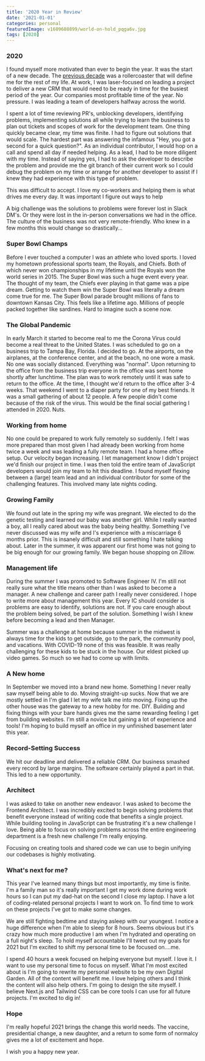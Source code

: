 ```yaml
---
title: '2020 Year in Review'
date: '2021-01-01'
categories: personal
featuredImage: v1609608899/world-on-hold_pqga6v.jpg
tags: [2020]
---
```


### 2020

I found myself more motivated than ever to begin the year. It was the start of a new decade. The [previous decade](https://www.seangroff.dev/decade-recap/) was a rollercoaster that will define me for the rest of my life.
At work, I was laser-focused on leading a project to deliver a new CRM that would need to be ready in time for the busiest period of the year. Our companies most profitable time of the year. No pressure.
I was leading a team of developers halfway across the world.

I spent a lot of time reviewing PR's, unblocking developers, identifying problems, implementing solutions all while trying to learn the business to plan out tickets and scopes of work for the development team.
One thing quickly became clear, my time was finite. I had to figure out solutions that would scale. The hardest part was answering the infamous "Hey, you got a second for a quick question?". As an individual contributor, I would hop on a call and spend all day if needed helping.
As a lead, I had to be more diligent with my time. Instead of saying yes, I had to ask the developer to describe the problem and provide me the git branch of their current work so I could debug the problem on my time or arrange for another developer to assist if I knew they had experience with this type of problem.

This was difficult to accept. I love my co-workers and helping them is what drives me every day. It was important I figure out ways to help

A big challenge was the solutions to problems were forever lost in Slack DM's. Or they were lost in the in-person conversations we had in the office.
The culture of the business was not very remote-friendly. Who knew in a few months this would change so drastically...

### Super Bowl Champs

Before I ever touched a computer I was an athlete who loved sports. I loved my hometown professional sports team, the Royals, and Chiefs. Both of which never won championships in my lifetime until the Royals won the world series in 2015.
The Super Bowl was such a huge event every year. The thought of my team, the Chiefs ever playing in that game was a pipe dream.
Getting to watch them win the Super Bowl was literally a dream come true for me. The Super Bowl parade brought millions of fans to downtown Kansas City. This feels like a lifetime ago. Millions of people packed together like sardines. Hard to imagine such a scene now.

### The Global Pandemic

In early March it started to become real to me the Corona Virus could become a real threat to the United States. I was scheduled to go on a business trip to Tampa Bay, Florida. I decided to go. At the airports, on the airplanes, at the conference center, and at the beach, no one wore a mask. No one was socially distanced.
Everything was "normal". Upon returning to the office from the business trip everyone in the office was sent home shortly after lunchtime. The plan was to work remotely until it was safe to return to the office. At the time, I thought we'd return to the office after 3-4 weeks.
That weekend I went to a diaper party for one of my best friends. It was a small gathering of about 12 people. A few people didn't come because of the risk of the virus.
This would be the final social gathering I attended in 2020. Nuts.

### Working from home

No one could be prepared to work fully remotely so suddenly. I felt I was more prepared than most given I had already been working from home twice a week and was leading a fully remote team.
I had a home office setup. Our velocity began increasing. I let management know I didn't project we'd finish our project in time. I was then told the entire team of JavaScript developers would join my team to hit this deadline.
I found myself flexing between a (large) team lead and an individual contributor for some of the challenging features. This involved many late nights coding.

### Growing Family

We found out late in the spring my wife was pregnant. We elected to do the genetic testing and learned our baby was another girl. While I really wanted a boy, all I really cared about was the baby being healthy.
Something I've never discussed was my wife and I's experience with a miscarriage 6 months prior. This is insanely difficult and still something I hate talking about. Later in the summer, it was apparent our first home was not going to be big enough for our growing family. We began house shopping on Zillow.

### Management life

During the summer I was promoted to Software Engineer IV. I'm still not really sure what the title means other than I was asked to become a manager. A new challenge and career path I really never considered.
I hope to write more about management this year. Every IC should consider is problems are easy to identify, solutions are not. If you care enough about the problem being solved, be part of the solution. Something I wish I knew before becoming a lead and then Manager.

Summer was a challenge at home because summer in the midwest is always time for the kids to get outside, go to the park, the community pool, and vacations. With COVID-19 none of this was feasible.
It was really challenging for these kids to be stuck in the house. Our eldest picked up video games. So much so we had to come up with limits.

### A New home

In September we moved into a brand new home. Something I never really saw myself being able to do. Moving straight-up sucks. Now that we are mostly settled in I'm glad I let my wife talk me into moving.
Fixing up the other house was the gateway to a new hobby for me. DIY. Building and fixing things with your bare hands gives me the same rewarding feeling I get from building websites. I'm still a novice but gaining a lot of experience and tools!
I'm hoping to build myself an office in my unfinished basement later this year.

### Record-Setting Success

We hit our deadline and delivered a reliable CRM. Our business smashed every record by large margins. The software certainly played a part in that. This led to a new opportunity.

### Architect

I was asked to take on another new endeavor. I was asked to become the Frontend Architect. I was incredibly excited to begin solving problems that benefit everyone instead of writing code that benefits a single project.
While building tooling in JavaScript can be frustrating it's a new challenge I love. Being able to focus on solving problems across the entire engineering department is a fresh new challenge I'm really enjoying.

Focusing on creating tools and shared code we can use to begin unifying our codebases is highly motivating.

### What's next for me?

This year I've learned many things but most importantly, my time is finite. I'm a family man so it's really important I get my work done during work hours so I can put my dad-hat on the second I close my laptop.
I have a lot of coding-related personal projects I want to work on. To find time to work on these projects I've got to make some changes.

We are still fighting bedtime and staying asleep with our youngest. I notice a huge difference when I'm able to sleep for 8 hours. Seems obvious but it's crazy how much more productive I am when I'm hydrated and operating on a full night's sleep.
To hold myself accountable I'll tweet out my goals for 2021 but I'm excited to shift my personal time to be focused on....me.

I spend 40 hours a week focused on helping everyone but myself. I love it. I want to use my personal time to focus on myself.
What I'm most excited about is I'm going to rewrite my personal website to be my own Digital Garden. All of the content will benefit me. I love helping others and I think the content will also help others.
I'm going to design the site myself. I believe Next.js and Tailwind CSS can be core tools I can use for all future projects. I'm excited to dig in!

### Hope

I'm really hopeful 2021 brings the change this world needs. The vaccine, presidential change, a new daughter, and a return to some form of normalcy gives me a lot of excitement and hope.

I wish you a happy new year.
